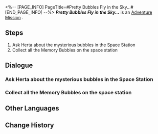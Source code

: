 <%-- [PAGE_INFO]
PageTitle=#Pretty Bubbles Fly in the Sky...#
[END_PAGE_INFO] --%>
{{Stub|Dialogue, characters, and location(s)}}
{{Mission Infobox
|id            = 2000320
|title         = 
|image         = Mission Pretty Bubbles Fly in the Sky....png
|type          = Adventure
|event_name    = 
|chapter       = 
|requirements  = [[Adventure Mission]] ''[[Road to Revival]]'' completed
|summary       = <!--official mission summary from Fate's Atlas-->
|characters    = <!--characters that appear in this mission-->
|startLocation = <!--location as it intially appears on the mission screen-->
|world         = <!--i.e. Penacony-->
|area          = <!--i.e. A Child's Dream-->
|prev          = 
|next          = 
|exp           = 
|credits       = 
|stellarJade   = 
|other         = 
}}
'''''Pretty Bubbles Fly in the Sky...''''' is an [[Adventure Mission]]<!--in [world]-->.

==Steps==
# Ask Herta about the mysterious bubbles in the Space Station
# Collect all the Memory Bubbles on the space station

<!--
==Gameplay Notes==

--><!--
==Trial Character==

-->
==Dialogue==
{{Stub Dialogue}}
{{Dialogue Start}}
:{{tx}}
{{Dialogue End}}

===Ask Herta about the mysterious bubbles in the Space Station===
{{Mission Description|type=adventure|location=<!--to be added-->|update|You saw many strange bubbles in the space station. They gave you a notification about "no clearance" when you approached them. In that case, you can go ask the person who theoretically has the highest clearance and see what she has to say.}}
{{Dialogue Start}}
:{{tx}}
{{Dialogue End}}

===Collect all the Memory Bubbles on the space station===
{{Mission Description|type=adventure|location=<!--to be added-->|update|Herta informs you that the space station's bubbles are called Memory Bubbles, and they contain precious memories that the Garden of Recollection had obtained from all over the universe (this needs to be kept confidential). Now that you have clearance, you should go and see what the memories that the Garden had collected are...}}
{{Dialogue Start}}
:{{tx}}
{{Dialogue End}}

==Other Languages==
{{Other Languages
|en   = Pretty Bubbles Fly in the Sky...
|zhs  = 美丽泡泡，飞在天上…
|zht  = 美麗泡泡，飛在天上……
|ja   = 綺麗な泡、空に飛ぶ…
|ko   = 아름다운 비눗방울, 하늘로 날아…
|es   = Las hermosas burbujas flotan en el aire
|fr   = Jolies bulles dans le ciel...
|ru   = Пузырьки в небе...
|th   = ฟองสวยลอยละล่องบนท้องฟ้า...
|vi   = Bong Bóng Xinh Đẹp, Bay Lên Trời Cao...
|de   = Hübsche Blasen fliegen über den Himmel ...
|id   = Gelembung-Gelembung Indah Melayang di Langit
|pt   = Bolhas Bonitas Voam no Céu...
}}

==Change History==
{{Change History|1.0}}
